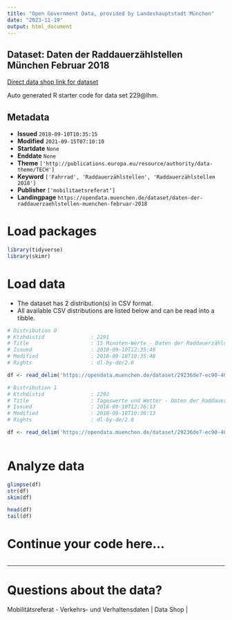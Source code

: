```yaml
---
title: "Open Government Data, provided by Landeshauptstadt München"
date: "2023-11-19"
output: html_document
---
```


## Dataset: Daten der Raddauerzählstellen München Februar 2018

[Direct data shop link for dataset](https://opendata.muenchen.de/dataset/daten-der-raddauerzaehlstellen-muenchen-februar-2018)

Auto generated R starter code for data set 229@lhm.

## Metadata

- **Issued** `2018-09-10T10:35:15`
- **Modified** `2021-09-15T07:10:10`
- **Startdate** `None`
- **Enddate** `None`
- **Theme** `['http://publications.europa.eu/resource/authority/data-theme/TECH']`
- **Keyword** `['Fahrrad', 'Raddauerzählstellen', 'Raddauerzählstellen 2018']`
- **Publisher** `['mobilitaetsreferat']`
- **Landingpage** `https://opendata.muenchen.de/dataset/daten-der-raddauerzaehlstellen-muenchen-februar-2018`


# Load packages

```r

library(tidyverse)
library(skimr)

```

# Load data

-   The dataset has 2 distribution(s) in CSV format.
-   All available CSV distributions are listed below and can be read into a tibble.

```r

# Distribution 0
# Ktzhdistid               : 2291
# Title                    : 15 Minuten-Werte - Daten der Raddauerzählstellen München Februar 2018
# Issued                   : 2018-09-10T12:35:48
# Modified                 : 2018-09-10T10:35:48
# Rights                   : dl-by-de/2.0

df <- read_delim('https://opendata.muenchen.de/dataset/29236de7-ec90-402b-a13c-ba3ddeb0bc78/resource/02d5d30f-b63e-4cfc-98c5-4e0ac11586f1/download/rad20180215min.csv')

# Distribution 1
# Ktzhdistid               : 2292
# Title                    : Tageswerte und Wetter - Daten der Raddauerzählstellen München Februar 2018
# Issued                   : 2018-09-10T12:36:13
# Modified                 : 2018-09-10T10:36:13
# Rights                   : dl-by-de/2.0

df <- read_delim('https://opendata.muenchen.de/dataset/29236de7-ec90-402b-a13c-ba3ddeb0bc78/resource/bc25c027-511a-424d-9be9-c1983d2da021/download/rad201802tage.csv')



```

# Analyze data

```r

glimpse(df)
str(df)
skim(df)

head(df)
tail(df)

```

# Continue your code here...

```r

```

------------------------------------------------------------------------

# Questions about the data?

Mobilitätsreferat - Verkehrs- und Verhaltensdaten | Data Shop | 
